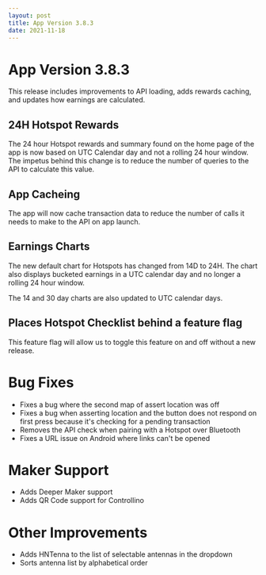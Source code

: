 ```yaml
---
layout: post
title: App Version 3.8.3
date: 2021-11-18
---
```


# App Version 3.8.3

This release includes improvements to API loading, adds rewards caching, and updates how earnings
are calculated.

<!--truncate-->

## 24H Hotspot Rewards

The 24 hour Hotspot rewards and summary found on the home page of the app is now based on UTC
Calendar day and not a rolling 24 hour window. The impetus behind this change is to reduce the
number of queries to the API to calculate this value.

## App Cacheing

The app will now cache transaction data to reduce the number of calls it needs to make to the API on
app launch.

## Earnings Charts

The new default chart for Hotspots has changed from 14D to 24H. The chart also displays bucketed
earnings in a UTC calendar day and no longer a rolling 24 hour window.

The 14 and 30 day charts are also updated to UTC calendar days.

## Places Hotspot Checklist behind a feature flag

This feature flag will allow us to toggle this feature on and off without a new release.

# Bug Fixes

- Fixes a bug where the second map of assert location was off
- Fixes a bug when asserting location and the button does not respond on first press because it's
  checking for a pending transaction
- Removes the API check when pairing with a Hotspot over Bluetooth
- Fixes a URL issue on Android where links can't be opened

# Maker Support

- Adds Deeper Maker support
- Adds QR Code support for Controllino

# Other Improvements

- Adds HNTenna to the list of selectable antennas in the dropdown
- Sorts antenna list by alphabetical order
